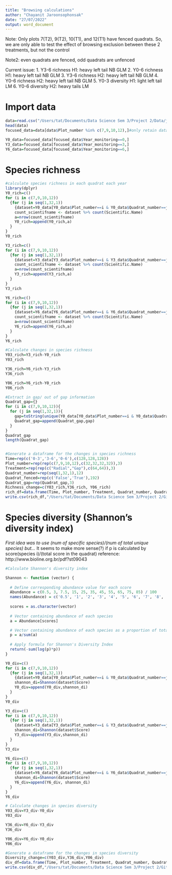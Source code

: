 ```yaml
---
title: "Browsing calculations"
author: "Chayanit Jaroonsophonsak"
date: "27/07/2022"
output: word_document
---
```


Note: Only plots 7(T2), 9(T2), 10(T1), and 12(T1) have fenced quadrats. 
So, we are only able to test the effect of browsing exclusion between these 2 treatments, but not the control

Note2: even quadrats are fenced, odd quadrats are unfenced 

Current issue:
1. Y3-6 richness H1: heavy left tail NB GLM
2. Y0-6 richness H1: heavy left tail NB GLM
3. Y3-6 richness H2: heavy left tail NB GLM
4. Y0-6 richness H2: heavy left tail NB GLM
5. Y0-3 diversity H1: light left tail LM
6. Y0-6 diversity H2: heavy tails LM

# Import data
```r
data=read.csv("/Users/tat/Documents/Data Science Sem 3/Project 2/Data/joined_understorey_observations.csv")
head(data)
focused_data=data[data$Plot_number %in% c(7,9,10,12),]#only retain data from plots 7,9,10,12

Y0_data=focused_data[focused_data$Year_monitoring==0,]
Y3_data=focused_data[focused_data$Year_monitoring==3,]
Y6_data=focused_data[focused_data$Year_monitoring==6,]
```

# Species richness
```r
#calculate species richness in each quadrat each year 
library(dplyr)
Y0_rich=c()
for (i in c(7,9,10,12))
  {for (j in seq(1,32,1))
    {dataset=Y0_data[Y0_data$Plot_number==i & Y0_data$Quadrat_number==j,]
    count_scientifname <- dataset %>% count(Scientific.Name)
    a=nrow(count_scientifname)
    Y0_rich=append(Y0_rich,a)
  }
}
Y0_rich

Y3_rich=c()
for (i in c(7,9,10,12))
  {for (j in seq(1,32,1))
    {dataset=Y3_data[Y3_data$Plot_number==i & Y3_data$Quadrat_number==j,]
    count_scientifname <- dataset %>% count(Scientific.Name)
    a=nrow(count_scientifname)
    Y3_rich=append(Y3_rich,a)
  }
}
Y3_rich

Y6_rich=c()
for (i in c(7,9,10,12))
  {for (j in seq(1,32,1))
    {dataset=Y6_data[Y6_data$Plot_number==i & Y6_data$Quadrat_number==j,]
    count_scientifname <- dataset %>% count(Scientific.Name)
    a=nrow(count_scientifname) 
    Y6_rich=append(Y6_rich,a)
  }
}
Y6_rich

#Calculate changes in species richness
Y03_rich=Y3_rich-Y0_rich 
Y03_rich 

Y36_rich=Y6_rich-Y3_rich
Y36_rich 

Y06_rich=Y6_rich-Y0_rich
Y06_rich

#Extract in gap/ out of gap information
Quadrat_gap={}
for (i in c(7,9,10,12)){
  for (j in seq(1,32,1)){
    gap=toString(unique(Y0_data[Y0_data$Plot_number==i & Y0_data$Quadrat_number==j,]$Quadrat_gap))
    Quadrat_gap=append(Quadrat_gap,gap)
  }
}
Quadrat_gap
length(Quadrat_gap)


#Generate a dataframe for the changes in species richness 
Time=rep(c('0-3','3-6','0-6'),c(128,128,128))
Plot_number=rep(rep(c(7,9,10,12),c(32,32,32,32)),3)
Treatment=rep(rep(c("Radial","Gap"),c(64,64)),3)
Quadrat_number=rep(seq(1,32,1),12)
Quadrat_fenced=rep(c('False','True'),192)
Quadrat_gap=rep(Quadrat_gap,3)
Richness_change=c(Y03_rich,Y36_rich, Y06_rich)
rich_df=data.frame(Time, Plot_number, Treatment, Quadrat_number, Quadrat_fenced, Quadrat_gap, Richness_change)
write.csv(rich_df,"/Users/tat/Documents/Data Science Sem 3/Project 2/Github/data_generated/richness_calculation.csv", row.names = TRUE)
```

# Species diversity (Shannon's diversity index)
*First idea was to use (num of specific species)/(num of total unique species) but...
* It seems to make more sense(?) if p is calculated by score(species i)/(total score in the quadrat)
reference: http://www.bioline.org.br/pdf?st09043

```r
#Calculate Shannon's diversity index

Shannon <- function (vector) {
  
  # Define corresponding abundance value for each score
  Abundance = c(0.5, 3, 7.5, 15, 25, 35, 45, 55, 65, 75, 85) / 100
  names(Abundance) = c('0.5', '1', '2', '3', '4', '5', '6', '7', '8', '9', '10')
  
  scores = as.character(vector)
  
  # Vector containing abundance of each species
  a = Abundance[scores]

  # Vector containing abundance of each species as a proportion of total
  p = a/sum(a)
  
  # Apply formula for Shannon's Diversity Index
  return(-sum(log(p)*p))
}

Y0_div=c()
for (i in c(7,9,10,12))
  {for (j in seq(1,32,1))
    {dataset=Y0_data[Y0_data$Plot_number==i & Y0_data$Quadrat_number==j,]
    shannon_di=Shannon(dataset$Score)
    Y0_div=append(Y0_div,shannon_di)
  }
}
Y0_div

Y3_div=c()
for (i in c(7,9,10,12))
  {for (j in seq(1,32,1))
    {dataset=Y3_data[Y3_data$Plot_number==i & Y3_data$Quadrat_number==j,]
    shannon_di=Shannon(dataset$Score)
    Y3_div=append(Y3_div,shannon_di)
  }
}
Y3_div

Y6_div=c()
for (i in c(7,9,10,12))
  {for (j in seq(1,32,1))
    {dataset=Y6_data[Y6_data$Plot_number==i & Y6_data$Quadrat_number==j,]
    shannon_di=Shannon(dataset$Score)
    Y6_div=append(Y6_div, shannon_di)
  }
}
Y6_div

# Calculate changes in species diversity
Y03_div=Y3_div-Y0_div
Y03_div

Y36_div=Y6_div-Y3_div
Y36_div

Y06_div=Y6_div-Y0_div
Y06_div

#Generate a dataframe for the changes in species diversity
Diversity_change=c(Y03_div,Y36_div,Y06_div)
div_df=data.frame(Time, Plot_number, Treatment, Quadrat_number, Quadrat_fenced, Quadrat_gap, Diversity_change)
write.csv(div_df,"/Users/tat/Documents/Data Science Sem 3/Project 2/Github/data_generated/ShannonDI_calculation.csv", row.names = TRUE)
```

